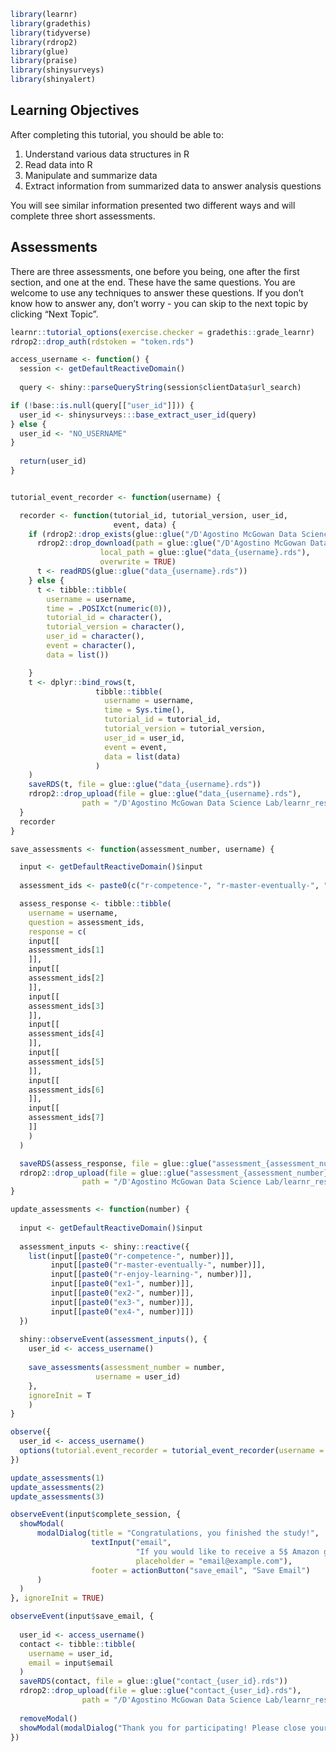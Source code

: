 ```r
library(learnr)
library(gradethis)
library(tidyverse)
library(rdrop2)
library(glue)
library(praise)
library(shinysurveys)
library(shinyalert)
```

## Learning Objectives

After completing this tutorial, you should be able to:

1.  Understand various data structures in R
2.  Read data into R
3.  Manipulate and summarize data
4.  Extract information from summarized data to answer analysis questions

You will see similar information presented two different ways and will complete three short assessments.

## Assessments

There are three assessments, one before you being, one after the first section, and one at the end. These have the same questions. You are welcome to use any techniques to answer these questions. If you don't know how to answer any, don't worry - you can skip to the next topic by clicking "Next Topic".

```r

learnr::tutorial_options(exercise.checker = gradethis::grade_learnr)
rdrop2::drop_auth(rdstoken = "token.rds")

access_username <- function() {
  session <- getDefaultReactiveDomain()
  
  query <- shiny::parseQueryString(session$clientData$url_search)

if (!base::is.null(query[["user_id"]])) {
  user_id <- shinysurveys:::base_extract_user_id(query)
} else {
  user_id <- "NO_USERNAME"
}
  
  return(user_id)
}


tutorial_event_recorder <- function(username) {

  recorder <- function(tutorial_id, tutorial_version, user_id,
                       event, data) {
    if (rdrop2::drop_exists(glue::glue("/D'Agostino McGowan Data Science Lab/learnr_results/data_{username}.rds"))) {
      rdrop2::drop_download(path = glue::glue("/D'Agostino McGowan Data Science Lab/learnr_results/data_{username}.rds"),
                    local_path = glue::glue("data_{username}.rds"),
                    overwrite = TRUE)
      t <- readRDS(glue::glue("data_{username}.rds"))
    } else {
      t <- tibble::tibble(
        username = username,
        time = .POSIXct(numeric(0)),
        tutorial_id = character(),
        tutorial_version = character(),
        user_id = character(),
        event = character(),
        data = list())

    }
    t <- dplyr::bind_rows(t,
                   tibble::tibble(
                     username = username,
                     time = Sys.time(),
                     tutorial_id = tutorial_id,
                     tutorial_version = tutorial_version,
                     user_id = user_id,
                     event = event,
                     data = list(data)
                   )
    )
    saveRDS(t, file = glue::glue("data_{username}.rds"))
    rdrop2::drop_upload(file = glue::glue("data_{username}.rds"),
                path = "/D'Agostino McGowan Data Science Lab/learnr_results/")
  }
  recorder
}

save_assessments <- function(assessment_number, username) {

  input <- getDefaultReactiveDomain()$input
    
  assessment_ids <- paste0(c("r-competence-", "r-master-eventually-", "r-enjoy-learning-", "ex1-", "ex2-", "ex3-", "ex4-"), assessment_number)

  assess_response <- tibble::tibble(
    username = username,
    question = assessment_ids,
    response = c(
    input[[
    assessment_ids[1]
    ]],
    input[[
    assessment_ids[2]
    ]],
    input[[
    assessment_ids[3]
    ]],
    input[[
    assessment_ids[4]
    ]],
    input[[
    assessment_ids[5]
    ]],
    input[[
    assessment_ids[6]
    ]],
    input[[
    assessment_ids[7]
    ]]
    )
  )

  saveRDS(assess_response, file = glue::glue("assessment_{assessment_number}_{username}.rds"))
  rdrop2::drop_upload(file = glue::glue("assessment_{assessment_number}_{username}.rds"),
                path = "/D'Agostino McGowan Data Science Lab/learnr_results/")
}

update_assessments <- function(number) {
  
  input <- getDefaultReactiveDomain()$input
  
  assessment_inputs <- shiny::reactive({
    list(input[[paste0("r-competence-", number)]],
         input[[paste0("r-master-eventually-", number)]],
         input[[paste0("r-enjoy-learning-", number)]],
         input[[paste0("ex1-", number)]],
         input[[paste0("ex2-", number)]],
         input[[paste0("ex3-", number)]],
         input[[paste0("ex4-", number)]])
  })
  
  shiny::observeEvent(assessment_inputs(), {
    user_id <- access_username()
  
    save_assessments(assessment_number = number, 
                   username = user_id)
    }, 
    ignoreInit = T
    )
}

```

```r

observe({
  user_id <- access_username()
  options(tutorial.event_recorder = tutorial_event_recorder(username = user_id))
})

update_assessments(1)
update_assessments(2)
update_assessments(3)

observeEvent(input$complete_session, {
  showModal(
      modalDialog(title = "Congratulations, you finished the study!",
                  textInput("email", 
                            "If you would like to receive a 5$ Amazon gift card, please provide your email.", 
                            placeholder = "email@example.com"),
                  footer = actionButton("save_email", "Save Email")
      )
  )
}, ignoreInit = TRUE)

observeEvent(input$save_email, {
  
  user_id <- access_username()
  contact <- tibble::tibble(
    username = user_id,
    email = input$email
  )
  saveRDS(contact, file = glue::glue("contact_{user_id}.rds"))
  rdrop2::drop_upload(file = glue::glue("contact_{user_id}.rds"),
                path = "/D'Agostino McGowan Data Science Lab/learnr_results/")
  
  removeModal()
  showModal(modalDialog("Thank you for participating! Please close your browser window now.", footer = NULL))
})

```
